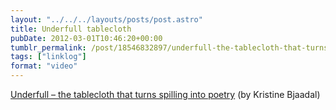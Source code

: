 ```yaml
---
layout: "../../../layouts/posts/post.astro"
title: Underfull tablecloth
pubDate: 2012-03-01T10:46:20+00:00
tumblr_permalink: /post/18546832897/underfull-the-tablecloth-that-turns-spilling
tags: ["linklog"]
format: "video"
---
```



<Vimeo id="https://vimeo.com/8699092" />

[Underfull &#8211; the tablecloth that turns spilling into poetry][1] (by Kristine Bjaadal)

[1]: https://vimeo.com/8699092
